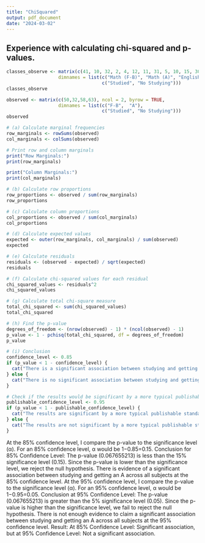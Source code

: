 ```yaml
---
title: "ChiSquared"
output: pdf_document
date: "2024-03-02"
---
```

## Experience with calculating chi-squared and p-values.

```r
classes_observe <- matrix(c(41, 10, 32, 2, 4, 12, 11, 31, 5, 10, 15, 30), ncol = 2, byrow = TRUE,
                   dimnames = list(c("Math (F-B)", "Math (A)", "English (F-B)", "English (A)", "Science (F-B)", "Science (A)"),
                                   c("Studied", "No Studying")))
classes_observe
```
```r
observed <- matrix(c(50,32,58,63), ncol = 2, byrow = TRUE,
                   dimnames = list(c("F-B",  "A"),
                                   c("Studied", "No Studying")))
observed
```

```r
# (a) Calculate marginal frequencies
row_marginals <- rowSums(observed)
col_marginals <- colSums(observed)

# Print row and column marginals
print("Row Marginals:")
print(row_marginals)

print("Column Marginals:")
print(col_marginals)
```
```r
# (b) Calculate row proportions
row_proportions <- observed / sum(row_marginals)
row_proportions
```
```r
# (c) Calculate column proportions
col_proportions <- observed / sum(col_marginals)
col_proportions
```
```r
# (d) Calculate expected values
expected <- outer(row_marginals, col_marginals) / sum(observed)
expected
```
```r
# (e) Calculate residuals
residuals <- (observed - expected) / sqrt(expected)
residuals
```
```r
# (f) Calculate chi-squared values for each residual
chi_squared_values <- residuals^2
chi_squared_values
```
```r
# (g) Calculate total chi-square measure
total_chi_squared <- sum(chi_squared_values)
total_chi_squared
```


```r
# (h) Find the p-value
degrees_of_freedom <- (nrow(observed) - 1) * (ncol(observed) - 1)
p_value <- 1 - pchisq(total_chi_squared, df = degrees_of_freedom)
p_value
```


```r
# (i) Conclusion
confidence_level <- 0.85
if (p_value < 1 - confidence_level) {
  cat("There is a significant association between studying and getting an A across all subjects at 85% confidence level.\n")
} else {
  cat("There is no significant association between studying and getting an A across all subjects at 85% confidence level.\n")
}

# Check if the results would be significant by a more typical publishable standard (95% confidence)
publishable_confidence_level <- 0.95
if (p_value < 1 - publishable_confidence_level) {
  cat("The results are significant by a more typical publishable standard (95% confidence).\n")
} else {
  cat("The results are not significant by a more typical publishable standard (95% confidence).\n")
}
```
At the 85% confidence level, I compare the p-value to the significance level (α). For an 85% confidence level, α would be 1−0.85=0.15.
Conclusion for 85% Confidence Level: The p-value (0.067655213) is less than the 15% significance level (0.15). Since the p-value is lower than the significance level, we reject the null hypothesis. There is evidence of a significant association between studying and getting an A across all subjects at the 85% confidence level.
At the 95% confidence level, I compare the p-value to the significance level (α). For an 95% confidence level, α would be 1−0.95=0.05.
Conclusion at 95% Confidence Level: The p-value (0.067655213) is greater than the 5% significance level (0.05). Since the p-value is higher than the significance level, we fail to reject the null hypothesis. There is not enough evidence to claim a significant association between studying and getting an A across all subjects at the 95% confidence level.
Result: At 85% Confidence Level: Significant association, but at 95% Confidence Level: Not a significant association.

